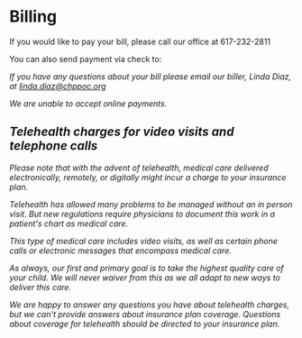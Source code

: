 
# Billing

If you would like to pay your bill, please call our office at 617-232-2811

You can also send payment via check to:

<Address />

If you have any questions about your bill please email our biller, Linda Diaz, at
[linda.diaz@chppoc.org](mailto://linda.diaz@chppoc.org)

We are unable to accept online payments.

## Telehealth charges for video visits and telephone calls

Please note that with the advent of telehealth, medical care delivered electronically, remotely, or digitally might incur a charge to your insurance plan.

Telehealth has allowed many problems to be managed without an in person visit. But new regulations require physicians to document this work in a patient's chart as medical care.

This type of medical care includes video visits, as well as certain phone calls or electronic messages that encompass medical care.

As always, our first and primary goal is to take the highest quality care of your child.  We will never waiver from this as we all adapt to new ways to deliver this care.

We are happy to answer any questions you have about telehealth charges, but we can't provide answers about insurance plan coverage.  Questions about coverage for telehealth should be directed to your insurance plan. 